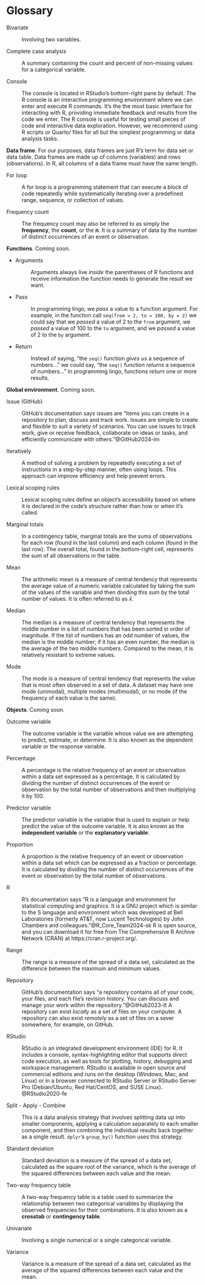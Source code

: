 # Glossary {#sec-glossary}

[Bivariate]{#glossary-bivariate}

:  Involving two variables.

[Complete case analysis]{#glossary-complete-case-analysis}

:  A summary containing the count and percent of non-missing values for a categorical variable.

[Console]{#glossary-console}

:  The console is located in RStudio's bottom-right pane by default. The R console is an interactive programming environment where we can enter and execute R commands. It's the the most basic interface for interacting with R, providing immediate feedback and results from the code we enter. The R console is useful for testing small pieces of code and interactive data exploration. However, we recommend using R scripts or Quarto/ files for all but the simplest programming or data analysis tasks.

**Data frame**. For our purposes, data frames are just R's term for data set or data table. Data frames are made up of columns (variables) and rows (observations). In R, all columns of a data frame must have the same length.

[For loop]{#glossary-for-loop}

:  A for loop is a programming statement that can execute a block of code repeatedly while systematically iterating over a predefined range, sequence, or collection of values.

[Frequency count]{#glossary-frequency-count}

:  The frequency count may also be referred to as simply the **frequency**, the **count**, or the **n**. It is a summary of data by the number of distinct occurrences of an event or observation.


**Functions**. Coming soon.

  * [Arguments]{#glossary-arguments}

    :  Arguments always live _inside_ the parentheses of R functions and receive information the function needs to generate the result we want.
    
  * [Pass]{#glossary-pass}

    :  In programming lingo, we _pass_ a value to a function argument. For example, in the function call `seq(from = 2, to = 100, by = 2)` we could say that we _passed_ a value of 2 to the `from` argument, we _passed_ a value of 100 to the `to` argument, and we _passed_ a value of 2 to the `by` argument.

  * [Return]{#glossary-return}

    :  Instead of saying, “the `seq()` function _gives us_ a sequence of numbers…” we could say, “the `seq()` function _returns_ a sequence of numbers…” In programming lingo, functions _return_ one or more results.
  
**Global environment**. Coming soon.

[Issue (GitHub)]{#glossary-issue}

:  GitHub's documentation says issues are "items you can create in a repository to plan, discuss and track work. Issues are simple to create and flexible to suit a variety of scenarios. You can use issues to track work, give or receive feedback, collaborate on ideas or tasks, and efficiently communicate with others."@GitHub2024-im

[Iteratively]{#glossary-iteratively}

:  A method of solving a problem by repeatedly executing a set of instructions in a step-by-step manner, often using loops. This approach can improve efficiency and help prevent errors. 

[Lexical scoping rules]{#glossary-lexical-scoping-rules}

:  Lexical scoping rules define an object's accessibility based on where it is declared in the code's structure rather than how or when it's called. 

[Marginal totals]{#glossary-marginal-totals}

:  In a contingency table, marginal totals are the sums of observations for each row (found in the last column) and each column (found in the last row). The overall total, found in the bottom-right cell, represents the sum of all observations in the table.

[Mean]{#glossary-mean}

:  The arithmetic mean is a measure of central tendency that represents the average value of a numeric variable calculated by taking the sum of the values of the variable and then dividing this sum by the total number of values. It is often referred to as $\bar{x}$.

[Median]{#glossary-median}

:  The median is a measure of central tendency that represents the middle number in a list of numbers that has been sorted in order of magnitude. If the list of numbers has an odd number of values, the median is the middle number; if it has an even number, the median is the average of the two middle numbers. Compared to the mean, it is relatively resistant to extreme values.

[Mode]{#glossary-mode}

:  The mode is a measure of central tendency that represents the value that is most often observed in a set of data. A dataset may have one mode (unimodal), multiple modes (multimodal), or no mode (if the frequency of each value is the same).

**Objects**. Coming soon.

[Outcome variable]{#glossary-outcome-variable} 

:  The outcome variable is the variable whose value we are attempting to predict, estimate, or determine. It is also known as the dependent variable or the response variable.

[Percentage]{#glossary-percentage} 

:  A percentage is the relative frequency of an event or observation within a data set expressed as a percentage. It is calculated by dividing the number of distinct occurrences of the event or observation by the total number of observations and then multiplying it by 100.

[Predictor variable]{#glossary-predictor-variable} 

:  The predictor variable is the variable that is used to explain or help predict the value of the outcome variable. It is also known as the **independent variable** or the **explanatory variable**.

[Proportion]{#glossary-proportion} 

:  A proportion is the relative frequency of an event or observation within a data set which can be expressed as a fraction or percentage. It is calculated by dividing the number of distinct occurrences of the event or observation by the total number of observations.

[R]{#glossary-r} 

:  R's documentation says "R is a language and environment for statistical computing and graphics. It is a GNU project which is similar to the S language and environment which was developed at Bell Laboratories (formerly AT&T, now Lucent Technologies) by John Chambers and colleagues."@R_Core_Team2024-sk R is open source, and you can download it for free from The Comprehensive R Archive Network (CRAN) at https://cran.r-project.org/.

[Range]{#glossary-range} 

:  The range is a measure of the spread of a data set, calculated as the difference between the maximum and minimum values.
  
[Repository]{#glossary-repository} 

:  GitHub's documentation says "a repository contains all of your code, your files, and each file's revision history. You can discuss and manage your work within the repository."@GitHub2023-tt A repository can exist _locally_ as a set of files on your computer. A repository can also exist _remotely_ as a set of files on a sever somewhere, for example, on GitHub.

[RStudio]{#glossary-rstudio} 

:  RStudio is an integrated development environment (IDE) for R. It includes a console, syntax-highlighting editor that supports direct code execution, as well as tools for plotting, history, debugging and workspace management. RStudio is available in open source and commercial editions and runs on the desktop (Windows, Mac, and Linux) or in a browser connected to RStudio Server or RStudio Server Pro (Debian/Ubuntu, Red Hat/CentOS, and SUSE Linux). @RStudio2020-fe

[Split - Apply - Combine]{#glossary-split-apply-combine}

:  This is a data analysis strategy that involves splitting data up into smaller components, applying a calculation separately to each smaller component, and then combining the individual results back together as a single result. `dplyr`'s `group_by()` function uses this strategy.

[Standard deviation]{#glossary-standard-deviation}

:  Standard deviation is a measure of the spread of a data set, calculated as the square root of the variance, which is the average of the squared differences between each value and the mean.

[Two-way frequency table]{#glossary-two-way-frequency-table}

:  A two-way frequency table is a table used to summarize the relationship between two categorical variables by displaying the observed frequencies for their combinations. It is also known as a **crosstab** or **contingency table**.

[Univariate]{#glossary-univariate}

:  Involving a single numerical or a single categorical variable.

[Variance]{#glossary-variance}

:  Variance is a measure of the spread of a data set, calculated as the average of the squared differences between each value and the mean.


